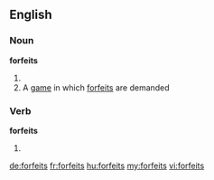 ==English==

===Noun===
'''forfeits'''

# {{plural of|forfeit}}
# A [[game]] in which [[forfeit]]s are demanded

===Verb===
'''forfeits'''

# {{third-person singular of|forfeit}}

[[de:forfeits]]
[[fr:forfeits]]
[[hu:forfeits]]
[[my:forfeits]]
[[vi:forfeits]]